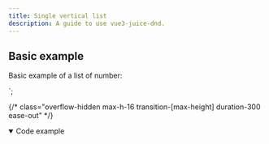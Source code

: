 ```yaml
---
title: Single vertical list
description: A guide to use vue3-juice-dnd.
---
```


## Basic example

Basic example of a list of number:


<div class="ml-2">
  <SingleVerticalList client:load />
</div>

<script setup lang="ts">
const list = ref([1, 2, 3]);
</script>
<template>
  <Droppable droppable-id="1" direction="vertical" :items="list">
    <ul class="number-list">
      <Draggable
        v-for="(element, index) in list"
        v-slot="{ setRef }"
        :draggable-id="element.toString()"
        :index="index"
      >
        <li class="number" :ref="setRef">{{ element }}</li>
      </Draggable>
    </ul>
  </Droppable>
</template>

<style>
.number {
  border-style: solid;
  padding-left: 5px;
  margin-top: 0.25rem;
}
.number-list {
  display: block;
  padding: 10px;
}
</style>`;

{/* class="overflow-hidden max-h-16 transition-[max-height] duration-300 ease-out" */}

<details open>
  <summary>
    <label class="ml-2">Code example</label>
  </summary>
  <Code code={compositionApiCode} lang="vue" />
</details>
